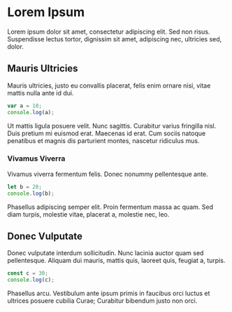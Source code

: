 # Lorem Ipsum

Lorem ipsum dolor sit amet, consectetur adipiscing elit. Sed non risus. Suspendisse lectus tortor, dignissim sit amet, adipiscing nec, ultricies sed, dolor.

## Mauris Ultricies

Mauris ultricies, justo eu convallis placerat, felis enim ornare nisi, vitae mattis nulla ante id dui.

```javascript
var a = 10;
console.log(a);
```

Ut mattis ligula posuere velit. Nunc sagittis. Curabitur varius fringilla nisl. Duis pretium mi euismod erat. Maecenas id erat. Cum sociis natoque penatibus et magnis dis parturient montes, nascetur ridiculus mus.

### Vivamus Viverra

Vivamus viverra fermentum felis. Donec nonummy pellentesque ante.

```javascript
let b = 20;
console.log(b);
```

Phasellus adipiscing semper elit. Proin fermentum massa ac quam. Sed diam turpis, molestie vitae, placerat a, molestie nec, leo.

## Donec Vulputate

Donec vulputate interdum sollicitudin. Nunc lacinia auctor quam sed pellentesque. Aliquam dui mauris, mattis quis, laoreet quis, feugiat a, turpis.

```javascript
const c = 30;
console.log(c);
```

Phasellus arcu. Vestibulum ante ipsum primis in faucibus orci luctus et ultrices posuere cubilia Curae; Curabitur bibendum justo non orci.
